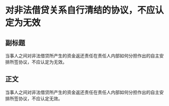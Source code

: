 # 对非法借贷关系自行清结的协议，不应认定为无效
## 副标题
当事人之间对非法借贷所产生的资金返还责任在责任人内部如何分担作出的自主安排所签协议，不应认定为无效。
## 正文
当事人之间对非法借贷所产生的资金返还责任在责任人内部如何分担作出的自主安排所签协议，不应认定无效。